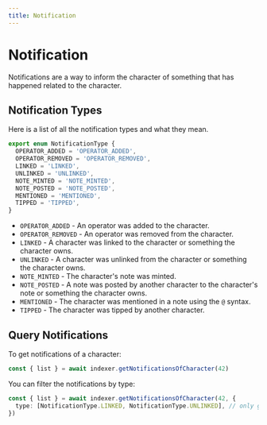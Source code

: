 ```yaml
---
title: Notification
---
```


# Notification

Notifications are a way to inform the character of something that has happened related to the character.

## Notification Types

Here is a list of all the notification types and what they mean.

```ts
export enum NotificationType {
  OPERATOR_ADDED = 'OPERATOR_ADDED',
  OPERATOR_REMOVED = 'OPERATOR_REMOVED',
  LINKED = 'LINKED',
  UNLINKED = 'UNLINKED',
  NOTE_MINTED = 'NOTE_MINTED',
  NOTE_POSTED = 'NOTE_POSTED',
  MENTIONED = 'MENTIONED',
  TIPPED = 'TIPPED',
}
```

- `OPERATOR_ADDED` - An operator was added to the character.
- `OPERATOR_REMOVED` - An operator was removed from the character.
- `LINKED` - A character was linked to the character or something the character owns.
- `UNLINKED` - A character was unlinked from the character or something the character owns.
- `NOTE_MINTED` - The character's note was minted.
- `NOTE_POSTED` - A note was posted by another character to the character's note or something the character owns.
- `MENTIONED` - The character was mentioned in a note using the `@` syntax.
- `TIPPED` - The character was tipped by another character.

## Query Notifications

To get notifications of a character:

```ts
const { list } = await indexer.getNotificationsOfCharacter(42)
```

You can filter the notifications by type:

```ts
const { list } = await indexer.getNotificationsOfCharacter(42, {
  type: [NotificationType.LINKED, NotificationType.UNLINKED], // only get linked and unlinked notifications
})
```
